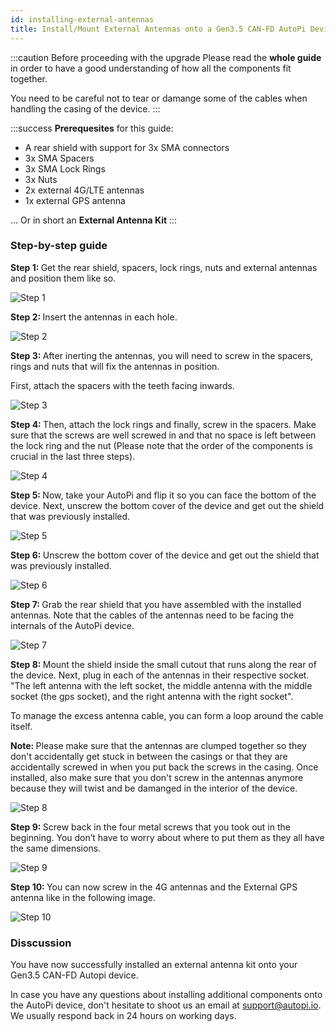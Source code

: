 ```yaml
---
id: installing-external-antennas
title: Install/Mount External Antennas onto a Gen3.5 CAN-FD AutoPi Device
---
```



:::caution Before proceeding with the upgrade
Please read the **whole guide** in order to have a good understanding of how all the components fit together.

You need to be careful not to tear or damange some of the cables when handling the casing of the device.
:::

:::success
**Prerequesites** for this guide:
- A rear shield with support for 3x SMA connectors
- 3x SMA Spacers
- 3x SMA Lock Rings
- 3x Nuts
- 2x external 4G/LTE antennas
- 1x external GPS antenna

... Or in short an **External Antenna Kit**
:::

### Step-by-step guide

<SideBySide>
	<p>
		<strong>Step 1: </strong>Get the rear shield, spacers, lock rings, nuts and external antennas and position them like so.
	</p>
	<img alt="Step 1" src={require('@site/static/img/hardware/gen_3.5/installing_external_antennas/v1.webp').default}/>
</SideBySide>
<br/>

<SideBySide>
	<p>
		<strong>Step 2: </strong>Insert the antennas in each hole.
	</p>
	<img alt="Step 2" src={require('@site/static/img/hardware/gen_3.5/installing_external_antennas/v2.webp').default}/>
</SideBySide>
<br/>

<SideBySide>
	<div>
	<p>
		<strong>Step 3: </strong>After inerting the antennas, you will need to screw in the spacers, rings and nuts that will fix the antennas in position.
	</p>
	<p>
		First, attach the spacers with the teeth facing inwards. 
	</p>
</div>
	<img alt="Step 3" src={require('@site/static/img/hardware/gen_3.5/installing_external_antennas/v3.webp').default}/>
</SideBySide>
<br/>

<SideBySide>
	<p>
		<strong>Step 4: </strong>Then, attach the lock rings and finally, screw in the spacers. Make sure that the screws are well screwed in and that no space is left between the lock ring and the nut (Please note that the order of the components is crucial in the last three steps).
	</p>
	<img alt="Step 4" src={require('@site/static/img/hardware/gen_3.5/installing_external_antennas/v4.webp').default}/>
</SideBySide>
<br/>

<SideBySide>
	<p>
		<strong>Step 5: </strong>Now, take your AutoPi and flip it so you can face the bottom of the device. Next, unscrew the bottom cover of the device and get out the shield that was previously installed.
	</p>
	<img alt="Step 5" src={require('@site/static/img/hardware/gen_3.5/installing_external_antennas/v5.webp').default}/>
</SideBySide>
<br/>

<SideBySide>
	<p>
		<strong>Step 6: </strong>Unscrew the bottom cover of the device and get out the shield that was previously installed.
	</p>
	<img alt="Step 6" src={require('@site/static/img/hardware/gen_3.5/installing_external_antennas/v6.webp').default}/>
</SideBySide>
<br/>

<SideBySide>
	<p>
		<strong>Step 7: </strong>Grab the rear shield that you have assembled with the installed antennas. Note that the cables of the antennas need to be facing the internals of the AutoPi device.
	</p>
	<img alt="Step 7" src={require('@site/static/img/hardware/gen_3.5/installing_external_antennas/v7.webp').default}/>
</SideBySide>
<br/>

<SideBySide>
	<div>
		<p>
			<strong>Step 8: </strong>Mount the shield inside the small cutout that runs along the rear of the device. Next, plug in each of the antennas in their respective socket. "The left antenna with the left socket, the middle antenna with the middle socket (the gps socket), and the right antenna with the right socket".
		</p>
		<p>
			To manage the excess antenna cable, you can form a loop around the cable itself.
		</p>
		<p>
			<strong>Note: </strong>Please make sure that the antennas are clumped together so they don't accidentally get stuck in between the casings or that they are accidentally screwed in when you put back the screws in the casing. Once installed, also make sure that you don't screw in the antennas anymore because they will twist and be damanged in the interior of the device.
		</p>
	</div>
	<img alt="Step 8" src={require('@site/static/img/hardware/gen_3.5/installing_external_antennas/v8.webp').default}/>
</SideBySide>
<br/>

<SideBySide>
	<p>
		<strong>Step 9: </strong>Screw back in the four metal screws that you took out in the beginning. You don’t have to worry about where to put them as they all have the same dimensions.
	</p>
	<img alt="Step 9" src={require('@site/static/img/hardware/gen_3.5/installing_external_antennas/v9.webp').default}/>
</SideBySide>
<br/>

<SideBySide>
	<p>
		<strong>Step 10: </strong>You can now screw in the 4G antennas and the External GPS antenna like in the following image.
	</p>
	<img alt="Step 10" src={require('@site/static/img/hardware/gen_3.5/installing_external_antennas/v10.webp').default}/>
</SideBySide>

### Disscussion
<p>
	You have now successfully installed an external antenna kit onto your Gen3.5 CAN-FD Autopi device.
</p>

<p>
	In case you have any questions about installing additional components onto the AutoPi device, don't hesitate to shoot us an email at <a href="mailto:support@autopi.io">support@autopi.io</a>.
	We usually respond back in 24 hours on working days.
</p>